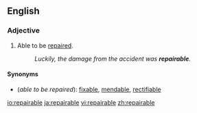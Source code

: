 ==English==

===Adjective===
{{en-adj}}

# Able to be [[repair]]ed.
#:''Luckily, the damage from the accident was '''repairable'''.''

====Synonyms====
*(''able to be repaired''): [[fixable]], [[mendable]], [[rectifiable]]

[[io:repairable]]
[[ja:repairable]]
[[vi:repairable]]
[[zh:repairable]]